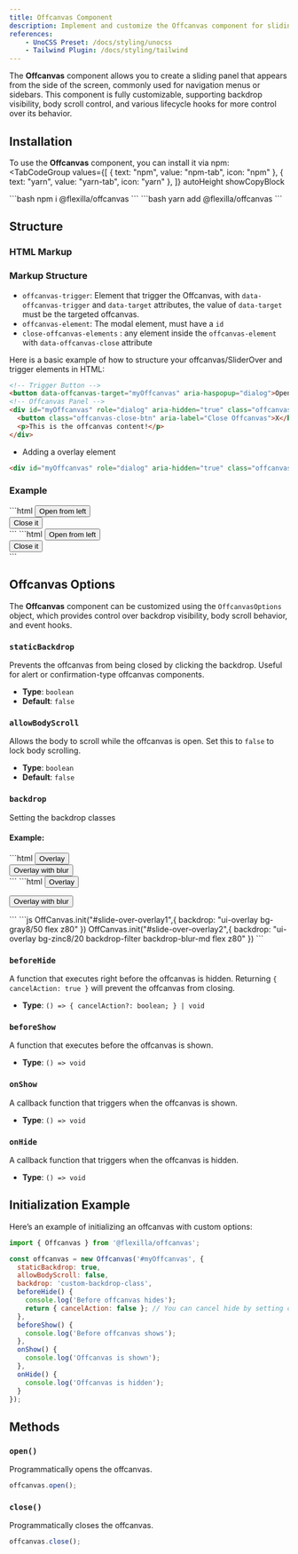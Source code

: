 ```yaml
---
title: Offcanvas Component
description: Implement and customize the Offcanvas component for sliding panels and sidebars.
references:
    - UnoCSS Preset: /docs/styling/unocss
    - Tailwind Plugin: /docs/styling/tailwind
---
```



The **Offcanvas** component allows you to create a sliding panel that appears from the side of the screen, commonly used for navigation menus or sidebars. This component is fully customizable, supporting backdrop visibility, body scroll control, and various lifecycle hooks for more control over its behavior.

## Installation

To use the **Offcanvas** component, you can install it via npm:
<TabCodeGroup
  values={[
    { text: "npm", value: "npm-tab", icon: "npm" },
    { text: "yarn", value: "yarn-tab", icon: "yarn" },
  ]}
  autoHeight
  showCopyBlock
>
  <TabPanel value="npm-tab" active={true}>
```bash
npm i @flexilla/offcanvas
```
  </TabPanel>
  <TabPanel value="yarn-tab">
```bash
yarn add @flexilla/offcanvas
```
  </TabPanel>
</TabCodeGroup>

## Structure

### HTML Markup


### Markup Structure

- `offcanvas-trigger`: Element that trigger the Offcanvas, with `data-offcanvas-trigger` and `data-target` attributes, the value of `data-target` must be the targeted offcanvas.
- `offcanvas-element`: The modal element, must have a `id`
- `close-offcanvas-elements` : any element inside the `offcanvas-element` with `data-offcanvas-close` attribute


Here is a basic example of how to structure your offcanvas/SliderOver and trigger elements in HTML:

```html
<!-- Trigger Button -->
<button data-offcanvas-target="myOffcanvas" aria-haspopup="dialog">Open Offcanvas</button>
<!-- Offcanvas Panel -->
<div id="myOffcanvas" role="dialog" aria-hidden="true" class="offcanvas" >
  <button class="offcanvas-close-btn" aria-label="Close Offcanvas">X</button>
  <p>This is the offcanvas content!</p>
</div>
```

- Adding a overlay element

```html
<div id="myOffcanvas" role="dialog" aria-hidden="true" class="offcanvas" data-offcanvas-backdrop="your backdrop classes"></div>
```

### Example



<PreviewBox>
  <OffcanvasDefault/>
</PreviewBox>
  <TabCodeGroup
  values={[
    { text: "uno-ex.html", value: "html-tab", icon: "html" },
    { text: "tail-ex.html", value: "tail-tb", icon: "html" },
  ]}
  autoHeight
  showCopyBlock
>
  <TabPanel value="html-tab" active={true}>
```html
<button data-offcanvas-trigger data-target="slide-over-from-left"
    aria-controls="slide-over-from-left" class="bg-neutral8 text-white px4 py2 rd-lg text-sm">
    Open from left
</button>
<div data-fx-offcanvas data-slideover-from-left 
    id="slide-over-from-left" aria-labelledby="slide-over-from-left"
    class="fixed h100dvh wfull max-wsm -left-full top-0 fx-open-left-0 z90 ease-linear duration-200 p4 bg-zinc1 dark-bg-zinc9 flex">
    <div class="size-full b b-dashed b-zinc2 dark-b-zinc8">
        <button data-offcanvas-close class="p4">
            Close it
        </button>
    </div>
</div>
```
  </TabPanel>
  <TabPanel value="tail-tb">
```html
<button data-offcanvas-trigger data-target="slide-over-from-left"
    aria-controls="slide-over-from-left" class="bg-neutral-800 text-white px-4 py-2 rounded-lg text-sm">
    Open from left
</button>
<div data-fx-offcanvas data-slideover-from-left 
    id="slide-over-from-left" aria-labelledby="slide-over-from-left"
    class="fixed h-[100dvh] w-full max-w-sm -left-full top-0 fx-open-left-0 z-[90] ease-linear duration-200 p-4 bg-zinc-100 dark:bg-zinc-900 flex">
    <div class="size-full border border-dashed border-zinc-200 dark:border-zinc-800">
        <button data-offcanvas-close class="p-4">
            Close it
        </button>
    </div>
</div>
```
  </TabPanel>
</TabCodeGroup>



## Offcanvas Options

The **Offcanvas** component can be customized using the `OffcanvasOptions` object, which provides control over backdrop visibility, body scroll behavior, and event hooks.

### `staticBackdrop`

Prevents the offcanvas from being closed by clicking the backdrop. Useful for alert or confirmation-type offcanvas components.
- **Type**: `boolean`
- **Default**: `false`

### `allowBodyScroll`

Allows the body to scroll while the offcanvas is open. Set this to `false` to lock body scrolling.
- **Type**: `boolean`
- **Default**: `false`

### `backdrop`

Setting the backdrop classes

#### Example:

<PreviewBox>
  <OffcanvasOverlay/>
</PreviewBox>
<TabCodeGroup
  values={[
    { text: "uno-ex.html", value: "html-tab", icon: "html" },
    { text: "tail-ex.html", value: "tail-tb", icon: "html" },
    { text: "script.js", value: "js-tb", icon: "js" },
  ]}
  autoHeight
  showCopyBlock
>
  <TabPanel value="html-tab" active={true}>
```html
<button data-offcanvas-trigger data-target="slide-over-overlay" aria-controls="slide-over-overlay" class="bg-neutral8 text-white px4 py2 rd-lg text-sm">
    Overlay
</button>
<div data-offcanvas-withbackdrop id="slide-over-overlay" aria-labelledby="slide-over-overlay" class="fixed h100dvh wfull max-wsm -right-full top-0 fx-open-right-0 ease-linear duration-200 p4 bg-zinc1 dark-bg-zinc9 flex z90">
    <div class="size-full b b-dashed b-zinc2 dark-b-zinc8"></div>
</div>
<button data-offcanvas-trigger data-target="slide-over-overlay1" aria-controls="slide-over-overlay1" class="bg-neutral8 text-white px4 py2 rd-lg text-sm">
    Overlay with blur
</button>
<div data-offcanvas-backdrop-blur id="slide-over-overlay1" aria-labelledby="slide-over-overlay1" class="fixed h100dvh wfull max-wsm -right-full top-0 fx-open-right-0 ease-linear duration-200 p4 bg-zinc1 dark-bg-zinc9 flex z90">
    <div class="size-full b b-dashed b-zinc2 dark-b-zinc8"> </div>
</div>
```
  </TabPanel>
  <TabPanel value="tail-tb">
```html
<button data-offcanvas-trigger data-target="slide-over-overlay" aria-controls="slide-over-overlay" class="bg-zinc-800 text-white px-4 py-2 rounded-lg text-sm">
    Overlay
</button>
<div data-offcanvas-withbackdrop  id="slide-over-overlay" aria-labelledby="slide-over-overlay"  class="fixed h-[100dvh] w-full max-w-sm -right-full top-0 fx-open:right-0 ease-linear duration-200 p-4 bg-zinc-100 dark:bg-zinc-900 flex z-90">
    <div class="size-full border border-dashed border-zinc-200 dark:border-zinc-800"></div>
</div>

<button data-offcanvas-trigger data-target="slide-over-overlay1" aria-controls="slide-over-overlay1" class="bg-zinc-800 text-white px-4 py-2 rounded-lg text-sm">Overlay with blur</button>
<div data-offcanvas-backdrop-blur id="slide-over-overlay1" aria-labelledby="slide-over-overlay1" class="fixed h-[100dvh] w-full max-w-sm -right-full top-0 fx-open:right-0 ease-linear duration-200 p-4 bg-zinc-100 dark:bg-zinc-900 flex z-90">
    <div class="size-full border border-dashed border-zinc-200 dark:border-zinc-800"> </div>
</div>
```
  </TabPanel>
  <TabPanel value="js-tb">
```js
OffCanvas.init("#slide-over-overlay1",{
    backdrop: "ui-overlay bg-gray8/50 flex z80"
})
OffCanvas.init("#slide-over-overlay2",{
    backdrop: "ui-overlay bg-zinc8/20 backdrop-filter backdrop-blur-md flex z80"
})
```
  </TabPanel>
</TabCodeGroup>

### `beforeHide`

A function that executes right before the offcanvas is hidden. Returning `{ cancelAction: true }` will prevent the offcanvas from closing.
- **Type**: `() => { cancelAction?: boolean; } | void`


### `beforeShow`

A function that executes before the offcanvas is shown.
- **Type**: `() => void`

### `onShow`

A callback function that triggers when the offcanvas is shown.
- **Type**: `() => void`

### `onHide`

A callback function that triggers when the offcanvas is hidden.
- **Type**: `() => void`

## Initialization Example

Here’s an example of initializing an offcanvas with custom options:

```js
import { Offcanvas } from '@flexilla/offcanvas';

const offcanvas = new Offcanvas('#myOffcanvas', {
  staticBackdrop: true,
  allowBodyScroll: false,
  backdrop: 'custom-backdrop-class',
  beforeHide() {
    console.log('Before offcanvas hides');
    return { cancelAction: false }; // You can cancel hide by setting cancelAction to true
  },
  beforeShow() {
    console.log('Before offcanvas shows');
  },
  onShow() {
    console.log('Offcanvas is shown');
  },
  onHide() {
    console.log('Offcanvas is hidden');
  }
});
```

## Methods

### `open()`

Programmatically opens the offcanvas.

```js
offcanvas.open();
```

### `close()`

Programmatically closes the offcanvas.

```js
offcanvas.close();
```